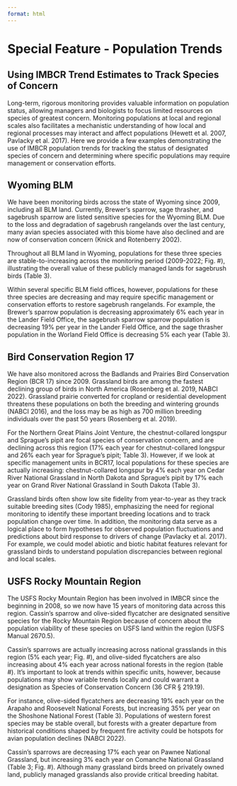 ```yaml
---
format: html
---
```


# Special Feature - Population Trends

## Using IMBCR Trend Estimates to Track Species of Concern

Long-term, rigorous monitoring provides valuable information on population status, allowing managers and biologists to focus limited resources on species of greatest concern. Monitoring populations at local and regional scales also facilitates a mechanistic understanding of how local and regional processes may interact and affect populations (Hewett et al. 2007, Pavlacky et al. 2017). Here we provide a few examples demonstrating the use of IMBCR population trends for tracking the status of designated species of concern and determining where specific populations may require management or conservation efforts.

## Wyoming BLM

We have been monitoring birds across the state of Wyoming since 2009, including all BLM land. Currently, Brewer’s sparrow, sage thrasher, and sagebrush sparrow are listed sensitive species for the Wyoming BLM. Due to the loss and degradation of sagebrush rangelands over the last century, many avian species associated with this biome have also declined and are now of conservation concern (Knick and Rotenberry 2002). 

Throughout all BLM land in Wyoming, populations for these three species are stable-to-increasing across the monitoring period (2009-2022; Fig. #), illustrating the overall value of these publicly managed lands for sagebrush birds (Table 3). 

Within several specific BLM field offices, however, populations for these three species are decreasing and may require specific management or conservation efforts to restore sagebrush rangelands. For example, the Brewer’s sparrow population is decreasing approximately 6% each year in the Lander Field Office, the sagebrush sparrow sparrow population is decreasing 19% per year in the Lander Field Office, and the sage thrasher population in the Worland Field Office is decreasing 5% each year (Table 3).

## Bird Conservation Region 17

We have also monitored across the Badlands and Prairies Bird Conservation Region (BCR 17) since 2009. Grassland birds are among the fastest declining group of birds in North America (Rosenberg et al. 2019, NABCI 2022). Grassland prairie converted for cropland or residential development threatens these populations on both the breeding and wintering grounds (NABCI 2016), and the loss may be as high as 700 million breeding individuals over the past 50 years (Rosenberg et al. 2019). 

For the Northern Great Plains Joint Venture, the chestnut-collared longspur and Sprague’s pipit are focal species of conservation concern, and are declining across this region (17% each year for chestnut-collared longspur and 26% each year for Sprague’s pipit; Table 3). However, if we look at specific management units in BCR17, local populations for these species are actually increasing: chestnut-collared longspur by 4% each year on Cedar River National Grassland in North Dakota and Sprague’s pipit by 17% each year on Grand River National Grassland in South Dakota (Table 3). 

Grassland birds often show low site fidelity from year-to-year as they track suitable breeding sites (Cody 1985), emphasizing the need for regional monitoring to identify these important breeding locations and to track population change over time. In addition, the monitoring data serve as a logical place to form hypotheses for observed population fluctuations and predictions about bird response to drivers of change (Pavlacky et al. 2017). For example, we could model abiotic and biotic habitat features relevant for grassland birds to understand population discrepancies between regional and local scales.

## USFS Rocky Mountain Region

The USFS Rocky Mountain Region has been involved in IMBCR since the beginning in 2008, so we now have 15 years of monitoring data across this region. Cassin’s sparrow and olive-sided flycatcher are designated sensitive species for the Rocky Mountain Region because of concern about the population viability of these species on USFS land within the region (USFS Manual 2670.5). 

Cassin’s sparrows are actually increasing across national grasslands in this region (5% each year; Fig. #), and olive-sided flycatchers are also increasing about 4% each year across national forests in the region (table #). It’s important to look at trends within specific units, however, because populations may show variable trends locally and could warrant a designation as Species of Conservation Concern (36 CFR § 219.19). 

For instance, olive-sided flycatchers are decreasing 19% each year on the Arapaho and Roosevelt National Forests, but increasing 35% per year on the Shoshone National Forest (Table 3). Populations of western forest species may be stable overall, but forests with a greater departure from historical conditions shaped by frequent fire activity could be hotspots for avian population declines (NABCI 2022). 

Cassin’s sparrows are decreasing 17% each year on Pawnee National Grassland, but increasing 3% each year on Comanche National Grassland (Table 3; Fig. #). Although many grassland birds breed on privately owned land, publicly managed grasslands also provide critical breeding habitat.

